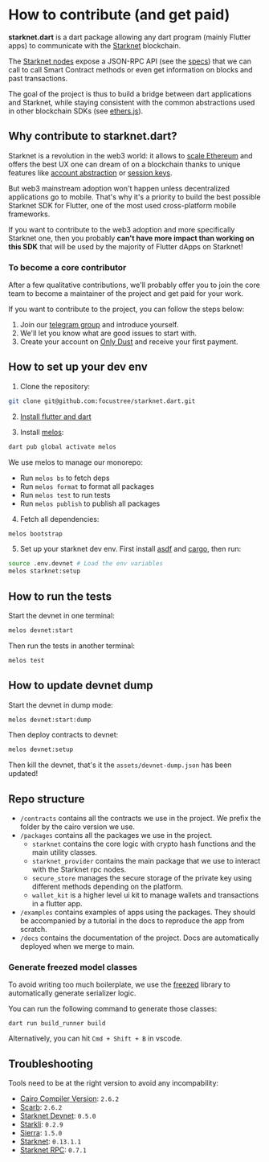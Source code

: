 # How to contribute (and get paid)

**starknet.dart** is a dart package allowing any dart program (mainly Flutter apps) to communicate with the [Starknet](https://starknet.io/docs/) blockchain.

The [Starknet nodes](https://github.com/eqlabs/pathfinder/blob/06ea631557937d4319aa539a2021e312ec757ac2/crates/pathfinder/src/rpc.rs) expose a JSON-RPC API (see the [specs](https://github.com/starkware-libs/starknet-specs)) that we can call to call Smart Contract methods or even get information on blocks and past transactions.

The goal of the project is thus to build a bridge between dart applications and Starknet, while staying consistent with the common abstractions used in other blockchain SDKs (see [ethers.js](https://docs.ethers.io/v5/)).

## Why contribute to starknet.dart?

Starknet is a revolution in the web3 world: it allows to [scale Ethereum](https://docs.ethhub.io/ethereum-roadmap/layer-2-scaling/zk-rollups/) and offers the best UX one can dream of on a blockchain thanks to unique features like [account abstraction](https://www.argent.xyz/blog/wtf-is-account-abstraction/) or [session keys](https://github.com/dontpanicdao/starknet-burner).

But web3 mainstream adoption won't happen unless decentralized applications go to mobile. That's why it's a priority to build the best possible Starknet SDK for Flutter, one of the most used cross-platform mobile frameworks.

If you want to contribute to the web3 adoption and more specifically Starknet one, then you probably **can't have more impact than working on this SDK** that will be used by the majority of Flutter dApps on Starknet!

### To become a core contributor

After a few qualitative contributions, we'll probably offer you to join the core team to become a maintainer of the project and get paid for your work.

If you want to contribute to the project, you can follow the steps below:

1. Join our [telegram group](https://t.me/+CWezjfLIRYc0MDY0) and introduce yourself.
2. We'll let you know what are good issues to start with.
3. Create your account on [Only Dust](https://app.onlydust.com/p/starknetdart) and receive your first payment.

## How to set up your dev env

1. Clone the repository:

```sh
git clone git@github.com:focustree/starknet.dart.git
```

2. [Install flutter and dart](https://docs.flutter.dev/get-started/install)

3. Install [melos](https://melos.invertase.dev/~melos-latest/getting-started):

```sh
dart pub global activate melos
```

We use melos to manage our monorepo:

- Run `melos bs` to fetch deps
- Run `melos format` to format all packages
- Run `melos test` to run tests
- Run `melos publish` to publish all packages

4. Fetch all dependencies:

```sh
melos bootstrap
```

5. Set up your starknet dev env. First install [asdf](https://asdf-vm.com/guide/getting-started.html) and [cargo](https://doc.rust-lang.org/cargo/getting-started/installation.html), then run:

```sh
source .env.devnet # Load the env variables
melos starknet:setup
```

## How to run the tests

Start the devnet in one terminal:

```sh
melos devnet:start
```

Then run the tests in another terminal:

```sh
melos test
```

## How to update devnet dump

Start the devnet in dump mode:

```sh
melos devnet:start:dump
```

Then deploy contracts to devnet:

```sh
melos devnet:setup
```

Then kill the devnet, that's it the `assets/devnet-dump.json` has been updated!

## Repo structure

- `/contracts` contains all the contracts we use in the project. We prefix the folder by the cairo version we use.
- `/packages` contains all the packages we use in the project.
  - `starknet` contains the core logic with crypto hash functions and the main utility classes.
  - `starknet_provider` contains the main package that we use to interact with the Starknet rpc nodes.
  - `secure_store` manages the secure storage of the private key using different methods depending on the platform.
  - `wallet_kit` is a higher level ui kit to manage wallets and transactions in a flutter app.
- `/examples` contains examples of apps using the packages. They should be accompanied by a tutorial in the docs to reproduce the app from scratch.
- `/docs` contains the documentation of the project. Docs are automatically deployed when we merge to main.

### Generate freezed model classes

To avoid writing too much boilerplate, we use the [freezed](https://github.com/rrousselGit/freezed) library to automatically generate serializer logic.

You can run the following command to generate those classes:

```
dart run build_runner build
```

Alternatively, you can hit `Cmd + Shift + B` in vscode.

## Troubleshooting

Tools need to be at the right version to avoid any incompability:

- [Cairo Compiler Version](https://github.com/starkware-libs/cairo/releases): `2.6.2`
- [Scarb](https://github.com/software-mansion/scarb/releases): `2.6.2`
- [Starknet Devnet](https://github.com/0xSpaceShard/starknet-devnet-rs/releases): `0.5.0`
- [Starkli](https://github.com/xJonathanLEI/starkli/releases): `0.2.9`
- [Sierra](https://docs.starknet.io/documentation/starknet_versions/version_notes/): `1.5.0`
- [Starknet](https://docs.starknet.io/documentation/starknet_versions/version_notes/): `0.13.1.1`
- [Starknet RPC](https://github.com/starkware-libs/starknet-specs/blob/master/api/starknet_api_openrpc.json): `0.7.1`
